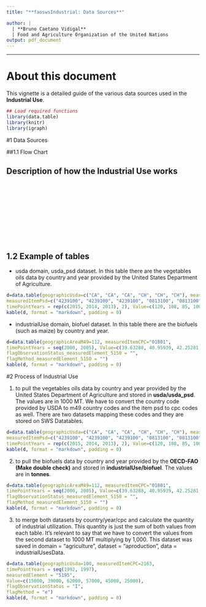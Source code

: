 ```yaml
---
title: "**faoswsIndustrial: Data Sources**"

author: |
  | **Bruno Caetano Vidigal**
  | Food and Agriculture Organization of the United Nations
output: pdf_document
---
```

---

# About this document

This vignette is a detailed guide of the various data sources used in the **Industrial Use**.


```r
## Load required functions
library(data.table)
library(knitr)
library(igraph)
```

#1 Data Sources

##1.1 Flow Chart

## Description of how the Industrial Use works

![](C:\Users\caetano\Documents\Github\faoswsIndustrial\vignettes\industrial.pdf)

## 1.2 Example of tables

* usda domain, usda_psd dataset. In this table there are the vegetables oils data by country and year provided by the United States Department of Agriculture.

````r

d=data.table(geographicUsda=c("CA", "CA", "CA", "CH", "CH", "CH"), measuredElementPsd=140.08, 
measuredItemPsd=c("4239100", "4239100", "4239100", "0813100", "0813100", "0813100"),
timePointYears = rep(c(2015, 2014, 2013), 2), Value=c(120, 108, 85, 1000, 980, 960))
kable(d, format = "markdown", padding = 0)

````

* industrialUse domain, biofuel dataset. In this table there are the biofuels (such as maize) by country and year.

````r

d=data.table(geographicAreaM49=112, measuredItemCPC="01801", 
timePointYears = seq(2000, 2005), Value=c(39.63288, 40.95939, 42.25281, 43.67861, 44.90584, 46.82236),
flagObservationStatus_measuredElement_5150 = "",
flagMethod_measuredElement_5150 = "")
kable(d, format = "markdown", padding = 0)

````

#2 Process of Industrial Use


1. to pull the vegetables oils data by country and year provided by the United States Department of Agriculture and stored in **usda/usda_psd**. The values are in 1000 MT. We have to convert the country code provided by USDA to m49 country codes and the item psd to cpc codes as well. There are two datasets mapping these codes and they are stored on SWS Datatables.

````r

d=data.table(geographicUsda=c("CA", "CA", "CA", "CH", "CH", "CH"), measuredElementPsd=140.08, 
measuredItemPsd=c("4239100", "4239100", "4239100", "0813100", "0813100", "0813100"),
timePointYears = rep(c(2015, 2014, 2013), 2), Value=c(120, 108, 85, 1000, 980, 960))
kable(d, format = "markdown", padding = 0)

````


2. to pull the biofuels data by country and year provided by the **OECD-FAO (Make double check)** and stored in **industrialUse/biofuel**. The values are in **tonnes**. 

````r

d=data.table(geographicAreaM49=112, measuredItemCPC="01801", 
timePointYears = seq(2000, 2005), Value=c(39.63288, 40.95939, 42.25281, 43.67861, 44.90584, 46.82236),
flagObservationStatus_measuredElement_5150 = "",
flagMethod_measuredElement_5150 = "")
kable(d, format = "markdown", padding = 0)
````

3. to merge both datasets by country/year/cpc and calculate the quantity of industrial utilization. This quantity is just the sum of both values from each table. It's relevant to say that we have to convert the values from the second dataset to 1000 MT multiplying by 1,000. This dataset was saved in domain = "agriculture", dataset = "aproduction", data = industrialUsesData.

````r

d=data.table(geographicUsda=100, measuredItemCPC=2163, 
timePointYears = seq(1992, 1997), 
measuredElement = "5195",
Value=c(15000, 39000, 62000, 57000, 45000, 25000),
flagObservationStatus = "I",
flagMethod = "e")
kable(d, format = "markdown", padding = 0)

````

